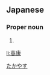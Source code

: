 ==Japanese==
{{ja-kanjitab|高|康}}

===Proper noun===
{{ja-pos|proper|たかやす}}

# {{given name|male|lang=ja}}

[[Category:Japanese male given names|たかやす]]

[[li:高康]]